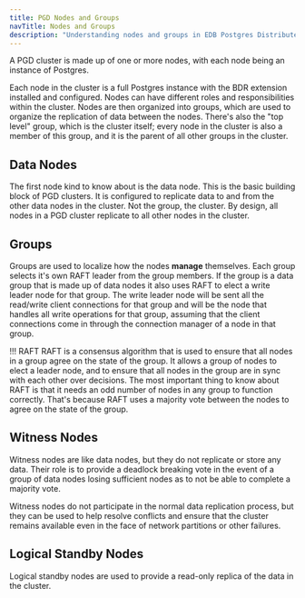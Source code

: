 ```yaml
---
title: PGD Nodes and Groups
navTitle: Nodes and Groups
description: "Understanding nodes and groups in EDB Postgres Distributed (PGD)"
---
```


A PGD cluster is made up of one or more nodes, with each node being an instance of Postgres.

Each node in the cluster is a full Postgres instance with the BDR extension installed and configured.
Nodes can have different roles and responsibilities within the cluster.
Nodes are then organized into groups, which are used to organize the replication of data between the nodes.
There's also the "top level" group, which is the cluster itself; every node in the cluster is also a member of this group, and it is the parent of all other groups in the cluster.

## Data Nodes

The first node kind to know about is the data node.
This is the basic building block of PGD clusters.
It is configured to replicate data to and from the other data nodes in the cluster. Not the group, the cluster.
By design, all nodes in a PGD cluster replicate to all other nodes in the cluster.

## Groups

Groups are used to localize how the nodes **manage** themselves.
Each group selects it's own RAFT leader from the group members.
If the group is a data group that is made up of data nodes it also uses RAFT to elect a write leader node for that group.
The write leader node will be sent all the read/write client connections for that group and will be the node that handles all write operations for that group, assuming that the client connections come in through the connection manager of a node in that group.

!!! RAFT
    RAFT is a consensus algorithm that is used to ensure that all nodes in a group agree on the state of the group.
    It allows a group of nodes to elect a leader node, and to ensure that all nodes in the group are in sync with each other over decisions.
    The most important thing to know about RAFT is that it needs an odd number of nodes in any group to function correctly.
    That's because RAFT uses a majority vote between the nodes to agree on the state of the group.

## Witness Nodes

Witness nodes are like data nodes, but they do not replicate or store any data.
Their role is to provide a deadlock breaking vote in the event of a group of data nodes losing sufficient nodes as to not be able to complete a majority vote.

Witness nodes do not participate in the normal data replication process, but they can be used to help resolve conflicts and ensure that the cluster remains available even in the face of network partitions or other failures.

## Logical Standby Nodes

Logical standby nodes are used to provide a read-only replica of the data in the cluster.